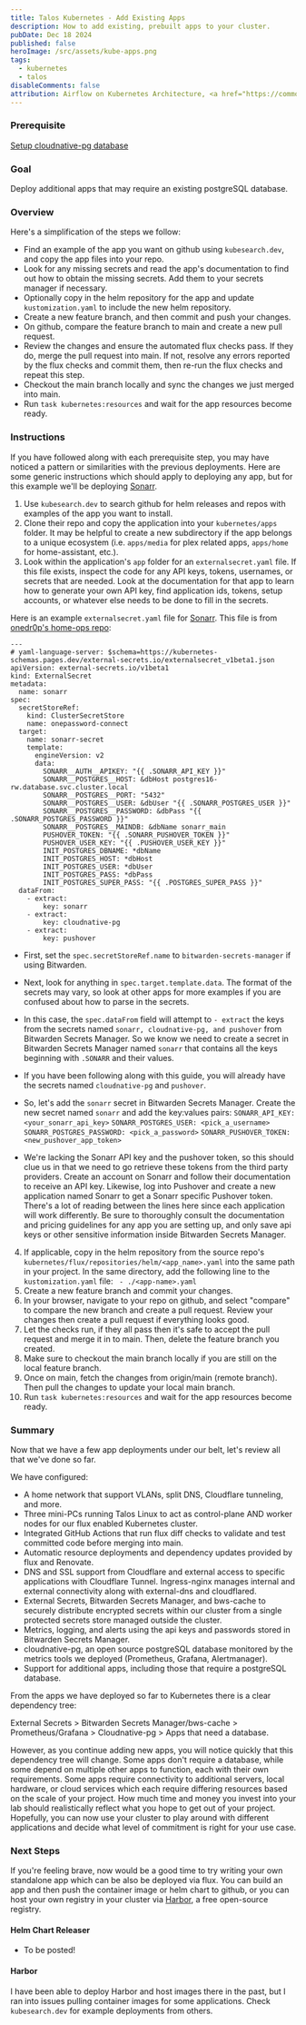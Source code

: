 ```yaml
---
title: Talos Kubernetes - Add Existing Apps
description: How to add existing, prebuilt apps to your cluster.
pubDate: Dec 18 2024
published: false
heroImage: /src/assets/kube-apps.png
tags:
  - kubernetes
  - talos
disableComments: false
attribution: Airflow on Kubernetes Architecture, <a href="https://commons.wikimedia.org/wiki/File:WMF-DPE-SRE-Airflow-on-Kubernetes-architecture.png">Brouberol</a>, <a href="https://creativecommons.org/licenses/by-sa/4.0">CC BY-SA 4.0</a>, via Wikimedia Commons
---
```

### Prerequisite
[Setup cloudnative-pg database](../../posts/setup-cloudnativ-pg-database)
### Goal
Deploy additional apps that may require an existing postgreSQL database.
### Overview
Here's a simplification of the steps we follow:
- Find an example of the app you want on github using `kubesearch.dev`, and copy the app files into your repo.
- Look for any missing secrets and read the app's documentation to find out how to obtain the missing secrets. Add them to your secrets manager if necessary. 
- Optionally copy in the helm repository for the app and update `kustomization.yaml` to include the new helm repository.
- Create a new feature branch, and then commit and push your changes.
- On github, compare the feature branch to main and create a new pull request.
- Review the changes and ensure the automated flux checks pass. If they do, merge the pull request into main. If not, resolve any errors reported by the flux checks and commit them, then re-run the flux checks and repeat this step.
- Checkout the main branch locally and sync the changes we just merged into main.
- Run `task kubernetes:resources` and wait for the app resources become ready. 
### Instructions
If you have followed along with each prerequisite step, you may have noticed a pattern or similarities with the previous deployments. Here are some generic instructions which should apply to deploying any app, but for this example we'll be deploying [Sonarr](https://github.com/Sonarr/Sonarr).

1. Use `kubesearch.dev` to search github for helm releases and repos with examples of the app you want to install.
2. Clone their repo and copy the application into your `kubernetes/apps` folder. It may be helpful to create a new subdirectory if the app belongs to a unique ecosystem (i.e. `apps/media` for plex related apps, `apps/home` for home-assistant, etc.).
3. Look within the application's `app` folder for an `externalsecret.yaml` file. If this file exists, inspect the code for any API keys, tokens, usernames, or secrets that are needed.  Look at the documentation for that app to learn how to generate your own API key, find application ids, tokens, setup accounts, or whatever else needs to be done to fill in the secrets.

Here is an example `externalsecret.yaml` file for [Sonarr](https://github.com/Sonarr/Sonarr). This file is from [onedr0p's home-ops repo](https://github.com/onedr0p/home-ops/blob/main/kubernetes/main/apps/default/sonarr/app/externalsecret.yaml):
```
---
# yaml-language-server: $schema=https://kubernetes-schemas.pages.dev/external-secrets.io/externalsecret_v1beta1.json
apiVersion: external-secrets.io/v1beta1
kind: ExternalSecret
metadata:
  name: sonarr
spec:
  secretStoreRef:
    kind: ClusterSecretStore
    name: onepassword-connect
  target:
    name: sonarr-secret
    template:
      engineVersion: v2
      data:
        SONARR__AUTH__APIKEY: "{{ .SONARR_API_KEY }}"
        SONARR__POSTGRES__HOST: &dbHost postgres16-rw.database.svc.cluster.local
        SONARR__POSTGRES__PORT: "5432"
        SONARR__POSTGRES__USER: &dbUser "{{ .SONARR_POSTGRES_USER }}"
        SONARR__POSTGRES__PASSWORD: &dbPass "{{ .SONARR_POSTGRES_PASSWORD }}"
        SONARR__POSTGRES__MAINDB: &dbName sonarr_main
        PUSHOVER_TOKEN: "{{ .SONARR_PUSHOVER_TOKEN }}"
        PUSHOVER_USER_KEY: "{{ .PUSHOVER_USER_KEY }}"
        INIT_POSTGRES_DBNAME: *dbName
        INIT_POSTGRES_HOST: *dbHost
        INIT_POSTGRES_USER: *dbUser
        INIT_POSTGRES_PASS: *dbPass
        INIT_POSTGRES_SUPER_PASS: "{{ .POSTGRES_SUPER_PASS }}"
  dataFrom:
    - extract:
        key: sonarr
    - extract:
        key: cloudnative-pg
    - extract:
        key: pushover
```
- First, set the `spec.secretStoreRef.name` to `bitwarden-secrets-manager` if using Bitwarden.
- Next, look for anything in `spec.target.template.data`. The format of the secrets may vary, so look at other apps for more examples if you are confused about how to parse in the secrets.
- In this case, the `spec.dataFrom` field will attempt to `- extract` the keys from the secrets named `sonarr, cloudnative-pg, and pushover` from Bitwarden Secrets Manager. So we know we need to create a secret in Bitwarden Secrets Manager named `sonarr` that contains all the keys beginning with `.SONARR` and their values. 
- If you have been following along with this guide, you will already have the secrets named `cloudnative-pg` and `pushover`.
-  So, let's add the `sonarr` secret in Bitwarden Secrets Manager. Create the new secret named `sonarr` and add the key:values pairs:
`SONARR_API_KEY: <your_sonarr_api_key>`
`SONARR_POSTGRES_USER: <pick_a_username>`
`SONARR_POSTGRES_PASSWORD: <pick_a_password>`
`SONARR_PUSHOVER_TOKEN: <new_pushover_app_token>`

- We're lacking the Sonarr API key and the pushover token, so this should clue us in that we need to go retrieve these tokens from the third party providers. Create an account on Sonarr and follow their documentation to receive an API key. Likewise, log into Pushover and create a new application named Sonarr to get a Sonarr specific Pushover token. There's a lot of reading between the lines here since each application will work differently. Be sure to thoroughly consult the documentation and pricing guidelines for any app you are setting up, and only save api keys or other sensitive information inside Bitwarden Secrets Manager.

4. If applicable, copy in the helm repository from the source repo's `kubernetes/flux/repositories/helm/<app_name>.yaml` into the same path in your project.
   In the same directory, add the following line to the  `kustomization.yaml` file:
` - ./<app-name>.yaml`
5. Create a new feature branch and commit your changes.
6. In your browser, navigate to your repo on github, and select "compare" to compare the new branch and create a pull request. Review your changes then create a pull request if everything looks good.
7. Let the checks run, if they all pass then it's safe to accept the pull request and merge it in to main. Then, delete the feature branch you created.
8. Make sure to checkout the main branch locally if you are still on the local feature branch.
9. Once on main, fetch the changes from origin/main (remote branch). Then pull the changes to update your local main branch. 
10. Run `task kubernetes:resources` and wait for the app resources become ready. 
### Summary
Now that we have a few app deployments under our belt, let's review all that we've done so far.

We have configured:
- A home network that support VLANs, split DNS, Cloudflare tunneling, and more.
- Three mini-PCs running Talos Linux to act as control-plane AND worker nodes for our flux enabled Kubernetes cluster.
- Integrated GitHub Actions that run flux diff checks to validate and test committed code before merging into main.
- Automatic resource deployments and dependency updates provided by flux and Renovate.
- DNS and SSL support from Cloudflare and external access to specific applications with Cloudflare Tunnel. Ingress-nginx manages internal and external connectivity along with external-dns and cloudflared.
- External Secrets, Bitwarden Secrets Manager, and bws-cache to securely distribute encrypted secrets within our cluster from a single protected secrets store managed outside the cluster.
- Metrics, logging, and alerts using the api keys and passwords stored in Bitwarden Secrets Manager.
- cloudnative-pg, an open source postgreSQL database monitored by the metrics tools we deployed (Prometheus, Grafana, Alertmanager).
- Support for additional apps, including those that require a postgreSQL database.

From the apps we have deployed so far to Kubernetes there is a clear dependency tree:

External Secrets > Bitwarden Secrets Manager/bws-cache > Prometheus/Grafana > Cloudnative-pg > Apps that need a database.

However, as you continue adding new apps, you will notice quickly that this dependency tree will change. Some apps don't require a database, while some depend on multiple other apps to function, each with their own requirements. Some apps require connectivity to additional servers, local hardware, or cloud services which each require differing resources based on the scale of your project. How much time and money you invest into your lab should realistically reflect what you hope to get out of your project. Hopefully, you can now use your cluster to play around with different applications and decide what level of commitment is right for your use case.

### Next Steps
If you're feeling brave, now would be a good time to try writing your own standalone app which can be also be deployed via flux. You can build an app and then push the container image or helm chart to github, or you can host your own registry in your cluster via [Harbor](https://goharbor.io/), a free open-source registry.

#### Helm Chart Releaser
- To be posted!
#### Harbor
I have been able to deploy Harbor and host images there in the past, but I ran into issues pulling container images for some applications. Check `kubesearch.dev` for example deployments from others. 

